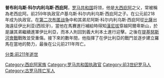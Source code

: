 '''普布利乌斯·科尔内利乌斯·西庇阿'''，[[罗马共和国|罗马共和国]]将领，他是[[大西庇阿|大西庇阿]]之父，常被稱為老西庇阿。前259年执政官卢基乌斯·科尔内利乌斯·西庇阿之子。在公元前218年成为执政官。在[[第二次布匿战争|第二次布匿战争]]中和其弟尼阿斯·科尔内利乌斯·西庇阿從[[比薩|比薩]]出海遠征伊比利亚(西班牙)，當他在馬賽進行補給時得知[[漢尼拔|漢尼拔]]穿越阿爾卑斯山，於是讓其弟繼續進軍伊比利亞，而本人則回到義大利本土進行迎擊。之後在[[提基努斯河會戰|提基努斯河會戰]]戰敗並受重傷。接下來的數年間，他指揮了在伊比利亞的戰鬥並逐步建立羅馬在當地的勢力，最後在公元前211年阵亡。
{{start box}}
{{s-before|[[卢基乌斯·埃米利乌斯·保卢斯_(前219年执政官)|卢基乌斯·埃米利乌斯·保卢斯]]<br>&<br>[[马尔库斯·李维·萨利纳托尔|马尔库斯·李维·萨利纳托尔]]}}
{{s-title|[[罗马执政官列表_(共和国时期)|罗马执政官]]|前218年<br>与[[提贝里乌斯·塞姆普罗尼乌斯·隆古斯|提贝里乌斯·塞姆普罗尼乌斯·隆古斯]]共职}}
{{s-after|[[盖乌斯·弗拉米尼乌斯·尼波斯|盖乌斯·弗拉米尼乌斯·尼波斯]]<br>&<br>盖乌斯·塞尔维利乌斯·格米努斯}}
{{end box}}

[[分类:前211年逝世|分类:前211年逝世]]
[[Category:西庇阿家族|Category:西庇阿家族]]
[[Category:罗马共和国执政官|Category:罗马共和国执政官]]
[[Category:前3世纪罗马人|Category:前3世纪罗马人]]
[[Category:古罗马阵亡军人|Category:古罗马阵亡军人]]
{{Authority control}}